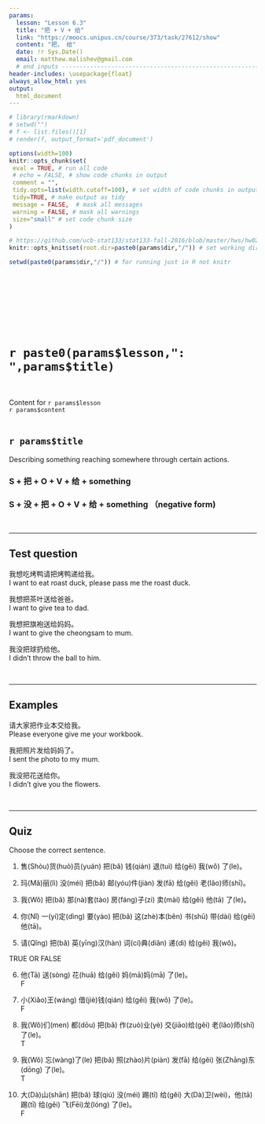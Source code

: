 ```yaml
---
params:
  lesson: "Lesson 6.3"
  title: "把 + V + 给"            
  link: "https://moocs.unipus.cn/course/373/task/27612/show"
  content: "把， 给"  
  date: !r Sys.Date()
  email: matthew.malishev@gmail.com    
  # end inputs ---------------------------------------------------------------
header-includes: \usepackage{float}
always_allow_html: yes
output:
  html_document 
---
```


```r
# library(rmarkdown)
# setwd("")
# f <- list.files()[1]
# render(f, output_format='pdf_document')
```

```r
options(width=100)
knitr::opts_chunk$set(
 eval = TRUE, # run all code
 # echo = FALSE, # show code chunks in output 
 comment = "",
 tidy.opts=list(width.cutoff=100), # set width of code chunks in output
 tidy=TRUE, # make output as tidy
 message = FALSE,  # mask all messages
 warning = FALSE, # mask all warnings 
 size="small" # set code chunk size
)

# https://github.com/ucb-stat133/stat133-fall-2016/blob/master/hws/hw02-tables-ggplot.Rmd
knitr::opts_knit$set(root.dir=paste0(params$dir,"/")) # set working dir

setwd(paste0(params$dir,"/")) # for running just in R not knitr
```

\  

\  

\  

\  

# `r paste0(params$lesson,": ",params$title)`    
\  

Content for `r params$lesson`  
`r params$content`      
\  

<!-- ____________________________________________________________________________ -->
<!-- ____________________________________________________________________________ -->
<!-- ____________________________________________________________________________ -->
<!-- start body -->  
  
## `r params$title`      

Describing something reaching somewhere through certain actions.  

### S + 把 + O + V + 给 + something    
### S + 没 + 把 + O + V + 给 + something （negative form)     

\  

******      
  
## Test question        

我想吃烤鸭请把烤鸭递给我。  
I want to eat roast duck, please pass me the roast duck.  

我想把茶叶送给爸爸。    
I want to give tea to dad.    

我想把旗袍送给妈妈。  
I want to give the cheongsam to mum.  

我没把球扔给他。   
I didn't throw the ball to him.    

\  

******      
    
## Examples   

请大家把作业本交给我。  
Please everyone give me your workbook.  

我把照片发给妈妈了。  
I sent the photo to my mum.  

我没把花送给你。     
I didn't give you the flowers.  


\  

******      
  
## Quiz  

Choose the correct sentence.    
  
1.  
售(Shòu)货(huò)员(yuán) 把(bǎ) 钱(qián) 退(tuì) 给(gěi) 我(wǒ) 了(le)。  


2.  
玛(Mǎ)丽(lì) 没(méi) 把(bǎ) 邮(yóu)件(jiàn) 发(fā) 给(gěi) 老(lǎo)师(shī)。

3.  
我(Wǒ) 把(bǎ) 那(nà)套(tào) 房(fáng)子(zi) 卖(mài) 给(gěi) 他(tā) 了(le)。  

4.    
你(Nǐ) 一(yí)定(dìng) 要(yào) 把(bǎ)  这(zhè)本(běn) 书(shū) 带(dài) 给(gěi) 他(tā)。

5.  
请(Qǐng) 把(bǎ) 英(yīng)汉(hàn) 词(cí)典(diǎn) 递(dì) 给(gěi) 我(wǒ)。  

TRUE OR FALSE  

6.  
他(Tā) 送(sòng) 花(huā) 给(gěi) 妈(mā)妈(mā) 了(le)。  
F  

7.  
小(Xiǎo)王(wáng) 借(jiè)钱(qián) 给(gěi) 我(wǒ) 了(le)。  
F 

8.  
我(Wǒ)们(men) 都(dōu) 把(bǎ) 作(zuò)业(yè) 交(jiāo)给(gěi) 老(lǎo)师(shī) 了(le)。  
T 

9.  
我(Wǒ) 忘(wàng)了(le) 把(bǎ) 照(zhào)片(piàn) 发(fā) 给(gěi) 张(Zhāng)东(dōng) 了(le)。  
T 

10.  
大(Dà)山(shān) 把(bǎ) 球(qiú) 没(méi) 踢(tī) 给(gěi) 大(Dà)卫(wèi)，他(tā) 踢(tī) 给(gěi) 飞(Fēi)龙(lóng) 了(le)。  
F  

